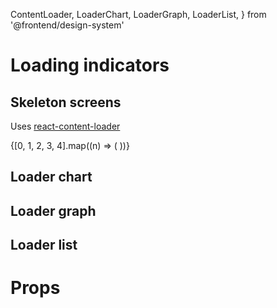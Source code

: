   ContentLoader,
  LoaderChart,
  LoaderGraph,
  LoaderList,
} from '@frontend/design-system'

# Loading indicators

<Meta title="Design system/Loading indicators" component={ContentLoader} />

## Skeleton screens

Uses [react-content-loader](https://www.npmjs.com/package/react-content-loader)

<Preview>
  <Story name="Skeleton screens">
    <div style={{ width: 400, height: 5 * 32 }}>
      <ContentLoader height={5 * 32}>
        {[0, 1, 2, 3, 4].map((n) => (
          <React.Fragment>
            <rect x="0" y={8 + n * 32} width="192" height="16" />
            <rect x={192 + 16} y={8 + n * 32} width="64" height="16" />
            <rect
              x={192 + 64 + 2 * 16}
              y={8 + n * 32}
              width="128"
              height="16"
            />
          </React.Fragment>
        ))}
      </ContentLoader>
    </div>
  </Story>
</Preview>

## Loader chart

<Preview>
  <Story name="Loader chart">
    <div style={{ backgroundColor: 'white', width: 800, height: 400 }}>
      <LoaderChart />
    </div>
  </Story>
</Preview>

## Loader graph

<Preview>
  <Story name="Loader graph">
    <div style={{ backgroundColor: 'white', width: 800, height: 100 }}>
      <LoaderGraph width={250} height={70} />
    </div>
  </Story>
</Preview>

## Loader list

<Preview>
  <Story name="Loader list">
    <div style={{ backgroundColor: 'white', width: 800, height: 340 }}>
      <LoaderList rows={3} />
    </div>
  </Story>
</Preview>

# Props

<Props of={ContentLoader} />

<Props of={LoaderChart} />
